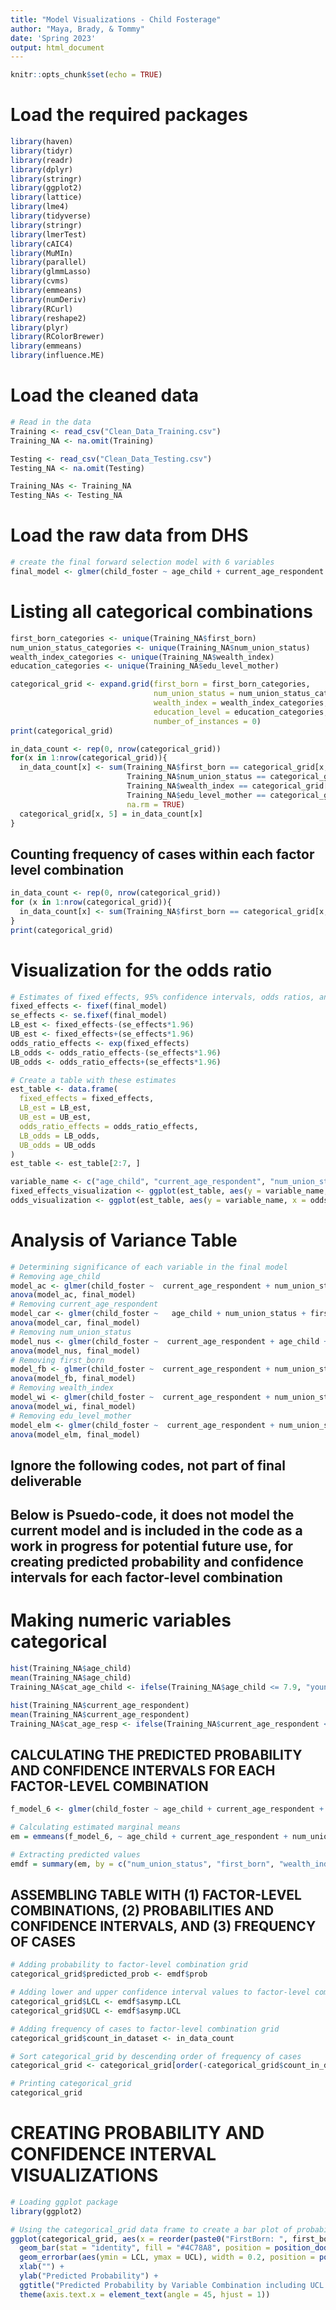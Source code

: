 ---
title: "Model Visualizations - Child Fosterage"
author: "Maya, Brady, & Tommy"
date: 'Spring 2023'
output: html_document
---

```{r setup, include=FALSE}
knitr::opts_chunk$set(echo = TRUE)
```

# Load the required packages
```{r message = FALSE, warning = FALSE}
library(haven)
library(tidyr)
library(readr)
library(dplyr)
library(stringr)
library(ggplot2)
library(lattice)
library(lme4)
library(tidyverse)
library(stringr)
library(lmerTest)
library(cAIC4)
library(MuMIn)
library(parallel)
library(glmmLasso)
library(cvms)
library(emmeans)
library(numDeriv)
library(RCurl)
library(reshape2)
library(plyr)
library(RColorBrewer)
library(emmeans)
library(influence.ME)
```

# Load the cleaned data
```{r, warning = FALSE}
# Read in the data
Training <- read_csv("Clean_Data_Training.csv")
Training_NA <- na.omit(Training)

Testing <- read_csv("Clean_Data_Testing.csv")
Testing_NA <- na.omit(Testing)

Training_NAs <- Training_NA
Testing_NAs <- Testing_NA

```

# Load the raw data from DHS
```{r, warning = FALSE}
# create the final forward selection model with 6 variables
final_model <- glmer(child_foster ~ age_child + current_age_respondent + num_union_status + first_born + wealth_index + edu_level_mother + (1 | mother_id), data = Training_NA, family = binomial)
```

# Listing all categorical combinations
```{r}
first_born_categories <- unique(Training_NA$first_born)
num_union_status_categories <- unique(Training_NA$num_union_status)
wealth_index_categories <- unique(Training_NA$wealth_index)
education_categories <- unique(Training_NA$edu_level_mother)

categorical_grid <- expand.grid(first_born = first_born_categories,
                                num_union_status = num_union_status_categories,
                                wealth_index = wealth_index_categories, 
                                education_level = education_categories,
                                number_of_instances = 0)
print(categorical_grid)

in_data_count <- rep(0, nrow(categorical_grid))
for(x in 1:nrow(categorical_grid)){
  in_data_count[x] <- sum(Training_NA$first_born == categorical_grid[x,1] & 
                          Training_NA$num_union_status == categorical_grid[x,2] &
                          Training_NA$wealth_index == categorical_grid[x,3] &
                          Training_NA$edu_level_mother == categorical_grid[x,4], 
                          na.rm = TRUE)
  categorical_grid[x, 5] = in_data_count[x]
}
```


## Counting frequency of cases within each factor level combination
```{r}
in_data_count <- rep(0, nrow(categorical_grid))
for (x in 1:nrow(categorical_grid)){
  in_data_count[x] <- sum(Training_NA$first_born == categorical_grid[x, 1] & Training_NA$num_union_status == categorical_grid[x, 2] & Training_NA$wealth_index == categorical_grid[x, 3] & Training_NA$edu_level_mother == categorical_grid[x, 4], na.rm = TRUE)
}
print(categorical_grid)
```

# Visualization for the odds ratio
```{r}
# Estimates of fixed effects, 95% confidence intervals, odds ratios, and odds ratio confidence intervals 
fixed_effects <- fixef(final_model)
se_effects <- se.fixef(final_model)
LB_est <- fixed_effects-(se_effects*1.96)
UB_est <- fixed_effects+(se_effects*1.96)
odds_ratio_effects <- exp(fixed_effects)
LB_odds <- odds_ratio_effects-(se_effects*1.96)
UB_odds <- odds_ratio_effects+(se_effects*1.96)

# Create a table with these estimates
est_table <- data.frame(
  fixed_effects = fixed_effects,
  LB_est = LB_est,
  UB_est = UB_est,
  odds_ratio_effects = odds_ratio_effects,
  LB_odds = LB_odds,
  UB_odds = UB_odds
)
est_table <- est_table[2:7, ]

variable_name <- c("age_child", "current_age_respondent", "num_union_status", "first_born", "wealth_index", "edu_level_mother")
fixed_effects_visualization <- ggplot(est_table, aes(y = variable_name, x = fixed_effects, xmin = LB_est, xmax = UB_est)) + geom_pointrange() + ylab("Selected Variables") + xlab("Fixed Effects")
odds_visualization <- ggplot(est_table, aes(y = variable_name, x = odds_ratio_effects, xmin = LB_odds, xmax = UB_odds)) + geom_pointrange() + ylab("selected Variables") + xlab("Odds Ratio")
```

# Analysis of Variance Table
```{r}
# Determining significance of each variable in the final model 
# Removing age_child
model_ac <- glmer(child_foster ~  current_age_respondent + num_union_status + first_born + wealth_index + edu_level_mother + (1 | mother_id), data = Training_NA, family = binomial)
anova(model_ac, final_model)
# Removing current_age_respondent
model_car <- glmer(child_foster ~   age_child + num_union_status + first_born + wealth_index + edu_level_mother + (1 | mother_id), data = Training_NA, family = binomial)
anova(model_car, final_model)
# Removing num_union_status
model_nus <- glmer(child_foster ~  current_age_respondent + age_child + first_born + wealth_index + edu_level_mother + (1 | mother_id), data = Training_NA, family = binomial)
anova(model_nus, final_model)
# Removing first_born
model_fb <- glmer(child_foster ~  current_age_respondent + num_union_status + age_child + wealth_index + edu_level_mother + (1 | mother_id), data = Training_NA, family = binomial)
anova(model_fb, final_model)
# Removing wealth_index
model_wi <- glmer(child_foster ~  current_age_respondent + num_union_status + first_born + age_child + edu_level_mother + (1 | mother_id), data = Training_NA, family = binomial)
anova(model_wi, final_model)
# Removing edu_level_mother
model_elm <- glmer(child_foster ~  current_age_respondent + num_union_status + first_born + wealth_index + age_child + (1 | mother_id), data = Training_NA, family = binomial)
anova(model_elm, final_model)
```

## Ignore the following codes, not part of final deliverable
## Below is Psuedo-code, it does not model the current model and is included in the code as a work in progress for potential future use, for creating predicted probability and confidence intervals for each factor-level combination 

# Making numeric variables categorical
```{r, eval=FALSE}
hist(Training_NA$age_child)
mean(Training_NA$age_child)
Training_NA$cat_age_child <- ifelse(Training_NA$age_child <= 7.9, "young", "old")

hist(Training_NA$current_age_respondent)
mean(Training_NA$current_age_respondent)
Training_NA$cat_age_resp <- ifelse(Training_NA$current_age_respondent <= 32.3, "young", "old")
```

## CALCULATING THE PREDICTED PROBABILITY AND CONFIDENCE INTERVALS FOR EACH FACTOR-LEVEL COMBINATION
```{r, eval=FALSE}
f_model_6 <- glmer(child_foster ~ age_child + current_age_respondent + num_union_status + first_born + wealth_index + edu_level_mother + (1 | mother_id), data = Training_NA, family = binomial)

# Calculating estimated marginal means
em = emmeans(f_model_6, ~ age_child + current_age_respondent + num_union_status + first_born + wealth_index + edu_level_mother)

# Extracting predicted values
emdf = summary(em, by = c("num_union_status", "first_born", "wealth_index", "education_level_mother"), type = "response")
```

## ASSEMBLING TABLE WITH (1) FACTOR-LEVEL COMBINATIONS, (2) PROBABILITIES AND CONFIDENCE INTERVALS, AND (3) FREQUENCY OF CASES   
```{r, eval=FALSE}
# Adding probability to factor-level combination grid
categorical_grid$predicted_prob <- emdf$prob

# Adding lower and upper confidence interval values to factor-level combination grid
categorical_grid$LCL <- emdf$asymp.LCL
categorical_grid$UCL <- emdf$asymp.UCL

# Adding frequency of cases to factor-level combination grid
categorical_grid$count_in_dataset <- in_data_count

# Sort categorical_grid by descending order of frequency of cases
categorical_grid <- categorical_grid[order(-categorical_grid$count_in_dataset), ]

# Printing categorical_grid
categorical_grid 
```

# CREATING PROBABILITY AND CONFIDENCE INTERVAL VISUALIZATIONS
```{r, eval=FALSE}
# Loading ggplot package 
library(ggplot2)

# Using the categorical_grid data frame to create a bar plot of probability with confidence intervals (arranged by descending order of probability)
ggplot(categorical_grid, aes(x = reorder(paste0("FirstBorn: ", first_born, "\nUnionStatus: ", num_union_status, "\nWealth: ", wealth_index, "\nEducationStatus:", edu_level_mother), -predicted_prob), y = predicted_prob)) +
  geom_bar(stat = "identity", fill = "#4C78A8", position = position_dodge(width = 1)) +
  geom_errorbar(aes(ymin = LCL, ymax = UCL), width = 0.2, position = position_dodge(width = 1)) +
  xlab("") +
  ylab("Predicted Probability") +
  ggtitle("Predicted Probability by Variable Combination including UCL and LCL as error bars") +
  theme(axis.text.x = element_text(angle = 45, hjust = 1))
```

